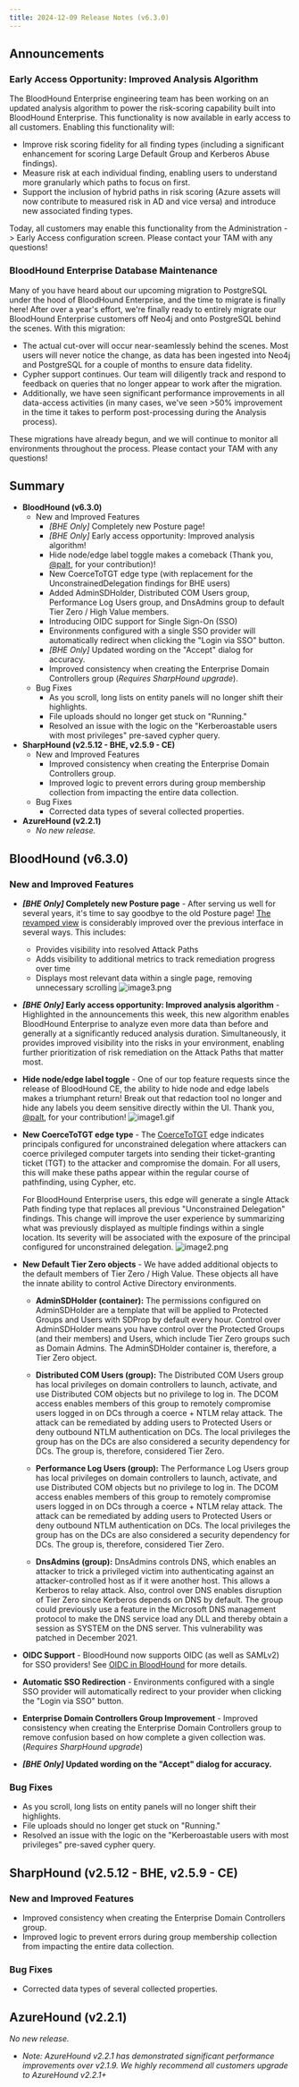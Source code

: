 ```yaml
---
title: 2024-12-09 Release Notes (v6.3.0)
---
```


## Announcements

### Early Access Opportunity: Improved Analysis Algorithm
The BloodHound Enterprise engineering team has been working on an updated analysis algorithm to power the risk-scoring capability built into BloodHound Enterprise. This functionality is now available in early access to all customers. Enabling this functionality will:

* Improve risk scoring fidelity for all finding types (including a significant enhancement for scoring Large Default Group and Kerberos Abuse findings).
* Measure risk at each individual finding, enabling users to understand more granularly which paths to focus on first.
* Support the inclusion of hybrid paths in risk scoring (Azure assets will now contribute to measured risk in AD and vice versa) and introduce new associated finding types.

Today, all customers may enable this functionality from the Administration -> Early Access configuration screen. Please contact your TAM with any questions!

### BloodHound Enterprise Database Maintenance

Many of you have heard about our upcoming migration to PostgreSQL under the hood of BloodHound Enterprise, and the time to migrate is finally here! After over a year's effort, we're finally ready to entirely migrate our BloodHound Enterprise customers off Neo4j and onto PostgreSQL behind the scenes. With this migration:

* The actual cut-over will occur near-seamlessly behind the scenes. Most users will never notice the change, as data has been ingested into Neo4j and PostgreSQL for a couple of months to ensure data fidelity.
* Cypher support continues. Our team will diligently track and respond to feedback on queries that no longer appear to work after the migration.
* Additionally, we have seen significant performance improvements in all data-access activities (in many cases, we've seen >50% improvement in the time it takes to perform post-processing during the Analysis process).

These migrations have already begun, and we will continue to monitor all environments throughout the process. Please contact your TAM with any questions!

## Summary

* **BloodHound (v6.3.0)**
    * New and Improved Features
        * _\[BHE Only\]_ Completely new Posture page!
        * _\[BHE Only\]_ Early access opportunity: Improved analysis algorithm!
        * Hide node/edge label toggle makes a comeback (Thank you, [@palt](https://github.com/palt), for your contribution)!
        * New CoerceToTGT edge type (with replacement for the UnconstrainedDelegation findings for BHE users)
        * Added AdminSDHolder, Distributed COM Users group, Performance Log Users group, and DnsAdmins group to default Tier Zero / High Value members.
        * Introducing OIDC support for Single Sign-On (SSO)
        * Environments configured with a single SSO provider will automatically redirect when clicking the "Login via SSO" button.
        * _\[BHE Only\]_ Updated wording on the "Accept" dialog for accuracy.
        * Improved consistency when creating the Enterprise Domain Controllers group (_Requires SharpHound upgrade_).
    * Bug Fixes
        * As you scroll, long lists on entity panels will no longer shift their highlights.
        * File uploads should no longer get stuck on "Running."
        * Resolved an issue with the logic on the "Kerberoastable users with most privileges" pre-saved cypher query.
* **SharpHound (v2.5.12 - BHE, v2.5.9 - CE)**
    * New and Improved Features
        * Improved consistency when creating the Enterprise Domain Controllers group.
        * Improved logic to prevent errors during group membership collection from impacting the entire data collection.
    * Bug Fixes
        * Corrected data types of several collected properties.
* **AzureHound (v2.2.1)**
    * _No new release._

## BloodHound (v6.3.0)

### New and Improved Features

* **_\[BHE Only\]_ Completely new Posture page** \- After serving us well for several years, it's time to say goodbye to the old Posture page! [The revamped view](/analyze-data/bloodhound-gui/posture-page) is considerably improved over the previous interface in several ways. This includes:
    * Provides visibility into resolved Attack Paths
    * Adds visibility to additional metrics to track remediation progress over time
    * Displays most relevant data within a single page, removing unnecessary scrolling
        ![image3.png](/assets/31706404737563.png)
* **_\[BHE Only\]_ Early access opportunity: Improved analysis algorithm** \- Highlighted in the announcements this week, this new algorithm enables BloodHound Enterprise to analyze even more data than before and generally at a significantly reduced analysis duration. Simultaneously, it provides improved visibility into the risks in your environment, enabling further prioritization of risk remediation on the Attack Paths that matter most.
* **Hide node/edge label toggle** \- One of our top feature requests since the release of BloodHound CE, the ability to hide node and edge labels makes a triumphant return! Break out that redaction tool no longer and hide any labels you deem sensitive directly within the UI. Thank you, [@palt](https://github.com/palt), for your contribution!
    ![image1.gif](/assets/31706404739355.png)
* **New CoerceToTGT edge type** \- The [CoerceToTGT](/resources/edges/coerce-to-tgt) edge indicates principals configured for unconstrained delegation where attackers can coerce privileged computer targets into sending their ticket-granting ticket (TGT) to the attacker and compromise the domain. For all users, this will make these paths appear within the regular course of pathfinding, using Cypher, etc.

    For BloodHound Enterprise users, this edge will generate a single Attack Path finding type that replaces all previous "Unconstrained Delegation" findings. This change will improve the user experience by summarizing what was previously displayed as multiple findings within a single location. Its severity will be associated with the exposure of the principal configured for unconstrained delegation.
    ![image2.png](/assets/31706404740891.png)
* **New Default Tier Zero objects** \- We have added additional objects to the default members of Tier Zero / High Value. These objects all have the innate ability to control Active Directory environments.
    * **AdminSDHolder (container):** The permissions configured on AdminSDHolder are a template that will be applied to Protected Groups and Users with SDProp by default every hour. Control over AdminSDHolder means you have control over the Protected Groups (and their members) and Users, which include Tier Zero groups such as Domain Admins. The AdminSDHolder container is, therefore, a Tier Zero object.

    * **Distributed COM Users (group):** The Distributed COM Users group has local privileges on domain controllers to launch, activate, and use Distributed COM objects but no privilege to log in. The DCOM access enables members of this group to remotely compromise users logged in on DCs through a coerce + NTLM relay attack. The attack can be remediated by adding users to Protected Users or deny outbound NTLM authentication on DCs. The local privileges the group has on the DCs are also considered a security dependency for DCs. The group is, therefore, considered Tier Zero.

    * **Performance Log Users (group):** The Performance Log Users group has local privileges on domain controllers to launch, activate, and use Distributed COM objects but no privilege to log in. The DCOM access enables members of this group to remotely compromise users logged in on DCs through a coerce + NTLM relay attack. The attack can be remediated by adding users to Protected Users or deny outbound NTLM authentication on DCs. The local privileges the group has on the DCs are also considered a security dependency for DCs. The group is, therefore, considered Tier Zero.

    * **DnsAdmins (group):** DnsAdmins controls DNS, which enables an attacker to trick a privileged victim into authenticating against an attacker-controlled host as if it were another host. This allows a Kerberos to relay attack. Also, control over DNS enables disruption of Tier Zero since Kerberos depends on DNS by default. The group could previously use a feature in the Microsoft DNS management protocol to make the DNS service load any DLL and thereby obtain a session as SYSTEM on the DNS server. This vulnerability was patched in December 2021.

* **OIDC Support** \- BloodHound now supports OIDC (as well as SAMLv2) for SSO providers! See [OIDC in BloodHound](/manage-bloodhound/auth/oidc) for more details.
* **Automatic SSO Redirection** \- Environments configured with a single SSO provider will automatically redirect to your provider when clicking the "Login via SSO" button.
* **Enterprise Domain Controllers Group Improvement** \- Improved consistency when creating the Enterprise Domain Controllers group to remove confusion based on how complete a given collection was. (_Requires SharpHound upgrade_)
* **_\[BHE Only\]_ Updated wording on the "Accept" dialog for accuracy.**

### Bug Fixes

* As you scroll, long lists on entity panels will no longer shift their highlights.
* File uploads should no longer get stuck on "Running."
* Resolved an issue with the logic on the "Kerberoastable users with most privileges" pre-saved cypher query.

## SharpHound (v2.5.12 - BHE, v2.5.9 - CE)

### New and Improved Features

* Improved consistency when creating the Enterprise Domain Controllers group.
* Improved logic to prevent errors during group membership collection from impacting the entire data collection.

### Bug Fixes

* Corrected data types of several collected properties.

## AzureHound (v2.2.1)


_No new release._

* _Note: AzureHound v2.2.1 has demonstrated significant performance improvements over v2.1.9. We highly recommend all customers upgrade to AzureHound v2.2.1+_


